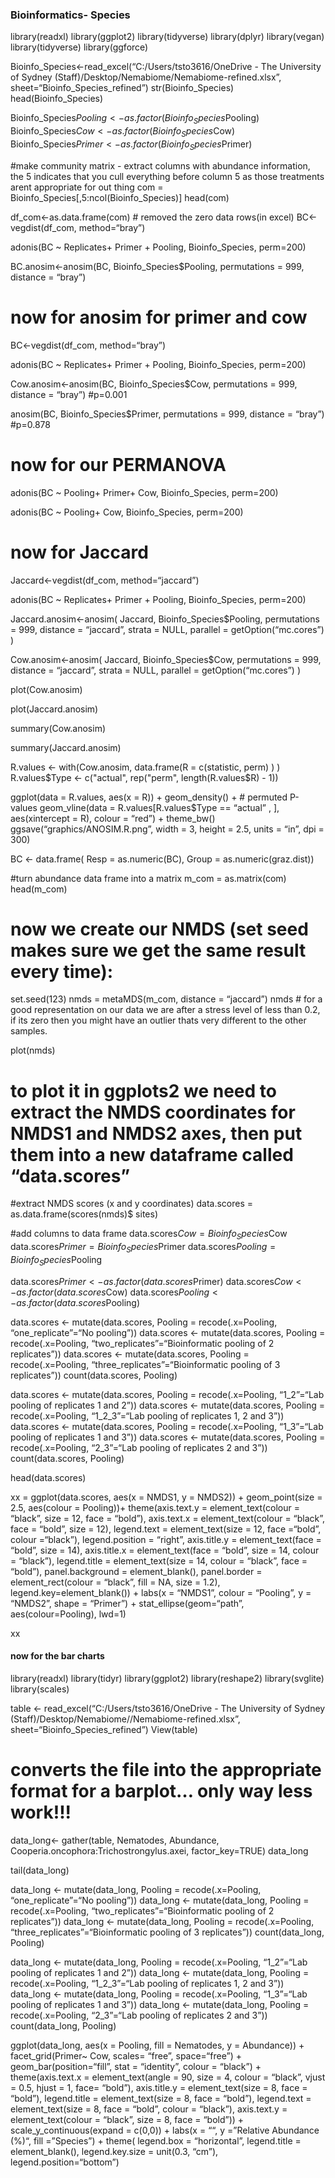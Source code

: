 ### Bioinformatics- Species###
library(readxl)
library(ggplot2)
library(tidyverse)
library(dplyr)
library(vegan)
library(tidyverse)
library(ggforce)

Bioinfo_Species<-read_excel("C:/Users/tsto3616/OneDrive - The University of Sydney (Staff)/Desktop/Nemabiome/Nemabiome-refined.xlsx", sheet="Bioinfo_Species_refined")
str(Bioinfo_Species)
head(Bioinfo_Species)

Bioinfo_Species$Pooling<-as.factor(Bioinfo_Species$Pooling)
Bioinfo_Species$Cow<-as.factor(Bioinfo_Species$Cow)
Bioinfo_Species$Primer<-as.factor(Bioinfo_Species$Primer)

 
#make community matrix - extract columns with abundance information, the 5 indicates that you cull everything before column 5 as those treatments arent appropriate for out thing
com = Bioinfo_Species[,5:ncol(Bioinfo_Species)]
head(com)

df_com<-as.data.frame(com)
# removed the zero data rows(in excel)
BC<-vegdist(df_com, method="bray")

adonis(BC ~ Replicates+ Primer + Pooling, Bioinfo_Species, perm=200)

BC.anosim<-anosim(BC, Bioinfo_Species$Pooling, permutations = 999, distance = "bray")

# now for anosim for primer and cow
BC<-vegdist(df_com, method="bray")

adonis(BC ~ Replicates+ Primer + Pooling, Bioinfo_Species, perm=200)

Cow.anosim<-anosim(BC, Bioinfo_Species$Cow, permutations = 999, distance = "bray") #p=0.001

anosim(BC, Bioinfo_Species$Primer, permutations = 999, distance = "bray") #p=0.878

# now for our PERMANOVA
adonis(BC ~ Pooling+ Primer+ Cow, Bioinfo_Species, perm=200)

adonis(BC ~ Pooling+ Cow, Bioinfo_Species, perm=200)

# now for Jaccard
Jaccard<-vegdist(df_com, method="jaccard")

adonis(BC ~ Replicates+ Primer + Pooling, Bioinfo_Species, perm=200)

Jaccard.anosim<-anosim(
Jaccard,
Bioinfo_Species$Pooling,
permutations = 999,
distance = "jaccard",
strata = NULL,
parallel = getOption("mc.cores")
)

Cow.anosim<-anosim(
Jaccard,
Bioinfo_Species$Cow,
permutations = 999,
distance = "jaccard",
strata = NULL,
parallel = getOption("mc.cores")
)

plot(Cow.anosim)

plot(Jaccard.anosim)

summary(Cow.anosim)

summary(Jaccard.anosim)

R.values <- with(Cow.anosim, data.frame(R = c(statistic, perm) ) )
R.values$Type <- c("actual", rep("perm", length(R.values$R) - 1))

ggplot(data = R.values, aes(x = R)) +
  geom_density() + # permuted P-values
  geom_vline(data = R.values[R.values$Type == "actual" , ], aes(xintercept = R), colour = "red") +
  theme_bw()
ggsave("graphics/ANOSIM.R.png", width = 3, height = 2.5, units = "in", dpi = 300)

BC <- data.frame(
  Resp = as.numeric(BC),
  Group = as.numeric(graz.dist))
  
#turn abundance data frame into a matrix
m_com = as.matrix(com)
head(m_com)

# now we create our NMDS (set seed makes sure we get the same result every time):
set.seed(123)
nmds = metaMDS(m_com, distance = "jaccard")
nmds
# for a good representation on our data we are after a stress level of less than 0.2, if its zero then you might have an outlier thats very different to the other samples. 

plot(nmds)

# to plot it in ggplots2 we need to extract the NMDS coordinates for NMDS1 and NMDS2 axes, then put them into a new dataframe called "data.scores"
#extract NMDS scores (x and y coordinates)
data.scores = as.data.frame(scores(nmds)$ sites)

#add columns to data frame 
data.scores$Cow = Bioinfo_Species$Cow
data.scores$Primer = Bioinfo_Species$Primer
data.scores$Pooling = Bioinfo_Species$Pooling

data.scores$Primer<-as.factor(data.scores$Primer)
data.scores$Cow<-as.factor(data.scores$Cow)
data.scores$Pooling<-as.factor(data.scores$Pooling)

data.scores <- mutate(data.scores, Pooling = recode(.x=Pooling, "one_replicate"="No pooling"))
data.scores <- mutate(data.scores, Pooling = recode(.x=Pooling, "two_replicates"="Bioinformatic pooling of 2 replicates"))
data.scores <- mutate(data.scores, Pooling = recode(.x=Pooling, "three_replicates"="Bioinformatic pooling of 3 replicates"))
count(data.scores, Pooling)

data.scores <- mutate(data.scores, Pooling = recode(.x=Pooling, "1_2"="Lab pooling of replicates 1 and 2"))
data.scores <- mutate(data.scores, Pooling = recode(.x=Pooling, "1_2_3"="Lab pooling of replicates 1, 2 and 3"))
data.scores <- mutate(data.scores, Pooling = recode(.x=Pooling, "1_3"="Lab pooling of replicates 1 and 3"))
data.scores <- mutate(data.scores, Pooling = recode(.x=Pooling, "2_3"="Lab pooling of replicates 2 and 3"))
count(data.scores, Pooling)

head(data.scores)

xx = ggplot(data.scores, aes(x = NMDS1, y = NMDS2)) + 
    geom_point(size = 2.5, aes(colour = Pooling))+ 
    theme(axis.text.y = element_text(colour = "black", size = 12, face = "bold"), 
    axis.text.x = element_text(colour = "black", face = "bold", size = 12), 
    legend.text = element_text(size = 12, face ="bold", colour ="black"), 
    legend.position = "right", axis.title.y = element_text(face = "bold", size = 14), 
    axis.title.x = element_text(face = "bold", size = 14, colour = "black"), 
    legend.title = element_text(size = 14, colour = "black", face = "bold"), 
    panel.background = element_blank(), panel.border = element_rect(colour = "black", fill = NA, size = 1.2),
    legend.key=element_blank()) + 
    labs(x = "NMDS1", colour = "Pooling", y = "NMDS2", shape = "Primer") + stat_ellipse(geom="path", aes(colour=Pooling), lwd=1) 
 
xx

#### now for the bar charts 
library(readxl)
library(tidyr)
library(ggplot2)
library(reshape2)
library(svglite)
library(scales)

table <- read_excel("C:/Users/tsto3616/OneDrive - The University of Sydney (Staff)/Desktop/Nemabiome//Nemabiome-refined.xlsx", sheet="Bioinfo_Species_refined")
View(table)

# converts the file into the appropriate format for a barplot... only way less work!!!

data_long<- gather(table, Nematodes, Abundance, Cooperia.oncophora:Trichostrongylus.axei, factor_key=TRUE)
data_long

tail(data_long)

data_long <- mutate(data_long, Pooling = recode(.x=Pooling, "one_replicate"="No pooling"))
data_long <- mutate(data_long, Pooling = recode(.x=Pooling, "two_replicates"="Bioinformatic pooling of 2 replicates"))
data_long <- mutate(data_long, Pooling = recode(.x=Pooling, "three_replicates"="Bioinformatic pooling of 3 replicates"))
count(data_long, Pooling)

data_long <- mutate(data_long, Pooling = recode(.x=Pooling, "1_2"="Lab pooling of replicates 1 and 2"))
data_long <- mutate(data_long, Pooling = recode(.x=Pooling, "1_2_3"="Lab pooling of replicates 1, 2 and 3"))
data_long <- mutate(data_long, Pooling = recode(.x=Pooling, "1_3"="Lab pooling of replicates 1 and 3"))
data_long <- mutate(data_long, Pooling = recode(.x=Pooling, "2_3"="Lab pooling of replicates 2 and 3"))
count(data_long, Pooling)

ggplot(data_long, aes(x = Pooling, fill = Nematodes, y = Abundance)) + 
   facet_grid(Primer~ Cow, scales= "free", space="free") + geom_bar(position="fill", stat = "identity", colour = "black") +
  theme(axis.text.x = element_text(angle = 90, size = 4, colour = "black", vjust = 0.5, hjust = 1, face= "bold"), 
        axis.title.y = element_text(size = 8, face = "bold"), legend.title = element_text(size = 8, face = "bold"), 
        legend.text = element_text(size = 8, face = "bold", colour = "black"), 
        axis.text.y = element_text(colour = "black", size = 8, face = "bold")) + 
  scale_y_continuous(expand = c(0,0)) + 
  labs(x = "", y = "Relative Abundance (%)", fill = "Species") +
  theme(
        legend.box = "horizontal",
        legend.title = element_blank(),
        legend.key.size = unit(0.3, "cm"),
        legend.position="bottom") 

